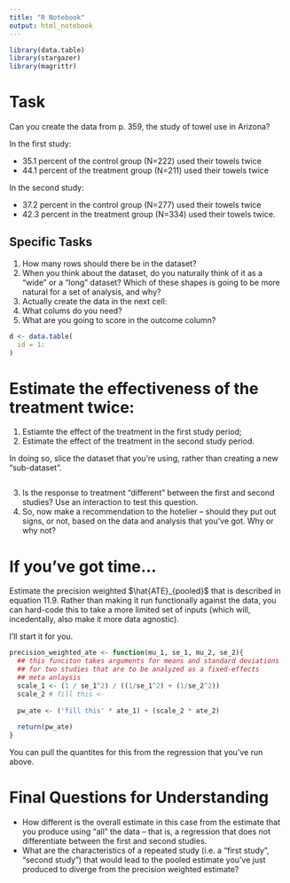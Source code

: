 ```yaml
---
title: "R Notebook"
output: html_notebook
---
```


```r
library(data.table)
library(stargazer)
library(magrittr) 
``` 

# Task 
Can you create the data from p. 359, the study of towel use in Arizona?

In the first study:

- 35.1 percent of the control group (N=222) used their towels twice
- 44.1 percent of the treatment group (N=211) used their towels twice

In the second study:

- 37.2 percent in the control group (N=277) used their towels twice
- 42.3 percent in the treatment group (N=334) used their towels twice.

## Specific Tasks 

1. How many rows should there be in the dataset? 
2. When you think about the dataset, do you naturally think of it as a "wide" or a "long" dataset? Which of these shapes is going to be more natural for a set of analysis, and why? 
3. Actually create the data in the next cell: 
  1. What colums do you need? 
  2. What are you going to score in the outcome column? 

```r
d <- data.table(
  id = 1: 
)
```

# Estimate the effectiveness of the treatment twice: 

1. Estiamte the effect of the treatment in the first study period; 
2. Estimate the effect of the treatment in the second study period. 

In doing so, slice the dataset that you're using, rather than creating a new "sub-dataset". 

```r

``` 

3. Is the response to treatment "different" between the first and second studies? Use an interaction to test this question. 
4. So, now make a recommendation to the hotelier -- should they put out signs, or not, based on the data and analysis that you've got. Why or why not? 

# If you've got time... 

Estimate the precision weighted $\hat{ATE}_{pooled}$ that is described in equation 11.9. Rather than making it run functionally against the data, you can hard-code this to take a more limited set of inputs (which will, incedentally, also make it more data agnostic). 

I'll start it for you. 

```r
precision_weighted_ate <- function(mu_1, se_1, mu_2, se_2){
  ## this funciton takes arguments for means and standard deviations
  ## for two studies that are to be analyzed as a fixed-effects 
  ## meta anlaysis 
  scale_1 <- (1 / se_1^2) / ((1/se_1^2) + (1/se_2^2))
  scale_2 # fill this <- 
  
  pw_ate <- ('fill this' * ate_1) + (scale_2 * ate_2)
  
  return(pw_ate)  
}
```

You can pull the quantites for this from the regression that you've run above. 

# Final Questions for Understanding 
- How different is the overall estimate in this case from the estimate that you produce using "all" the data -- that is, a regression that does not differentiate between the first and second studies. 
- What are the characteristics of a repeated study (i.e. a "first study", "second study") that would lead to the pooled estimate you've just produced to diverge from the precision weighted estimate? 

<!-- Not to complete for this semster, but you can dabble if you like

Can we use the 'weights' argument to the `lm` call to produce the same thing as a precision weighted estimate? 

--> 